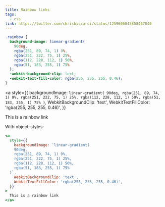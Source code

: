```yaml
---
title: Rainbow links
tags:
  - css
link: https://twitter.com/chrisbiscardi/status/1259606045858467840
---
```


```css
.rainbow {
  background-image: linear-gradient(
    90deg,
    rgba(251, 89, 74, 1) 0%,
    rgba(251, 222, 75, 1) 25%,
    rgba(112, 228, 112, 1) 50%,
    rgba(51, 183, 255, 1) 75%
  );
  -webkit-background-clip: text;
  -webkit-text-fill-color: rgba(255, 255, 255, 0.46);
}
```

<a
  style={{
    backgroundImage: `linear-gradient(
    90deg,
    rgba(251, 89, 74, 1) 0%,
    rgba(251, 222, 75, 1) 25%,
    rgba(112, 228, 112, 1) 50%,
    rgba(51, 183, 255, 1) 75%
  )`,
    WebkitBackgroundClip: 'text',
    WebkitTextFillColor: 'rgba(255, 255, 255, 0.46)',
  }}
>
  This is a rainbow link
</a>

With object-styles:

```jsx
<a
  style={{
    backgroundImage: `linear-gradient(
    90deg,
    rgba(251, 89, 74, 1) 0%,
    rgba(251, 222, 75, 1) 25%,
    rgba(112, 228, 112, 1) 50%,
    rgba(51, 183, 255, 1) 75%
  )`,
    WebkitBackgroundClip: 'text',
    WebkitTextFillColor: 'rgba(255, 255, 255, 0.46)',
  }}
>
  This is a rainbow link
</a>
```
